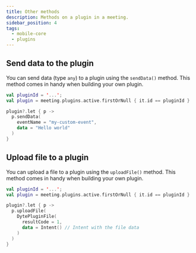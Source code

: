 ```yaml
---
title: Other methods
description: Methods on a plugin in a meeting.
sidebar_position: 4
tags:
  - mobile-core
  - plugins
---
```


## Send data to the plugin

You can send data (type `any`) to a plugin using the `sendData()` method. This method comes in handy when building your own plugin.

```kotlin
val pluginId = '...';
val plugin = meeting.plugins.active.firstOrNull { it.id == pluginId }

plugin?.let { p ->
  p.sendData(
    eventName = "my-custom-event",
    data = "Hello world"
  )
}
```

## Upload file to a plugin

You can upload a file to a plugin using the `uploadFile()` method. This method comes in handy when building your own plugin.


```kotlin
val pluginId = '...';
val plugin = meeting.plugins.active.firstOrNull { it.id == pluginId }

plugin?.let { p ->
  p.uploadFile(
    DytePluginFile(
      resultCode = 1,
      data = Intent() // Intent with the file data
    )
  )
}
```
